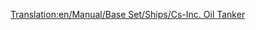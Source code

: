 [[Translation:en/Manual/Base Set/Ships/Cs-Inc. Oil Tanker]]
{{fr/Manual/Base Set/Ships/Bateau|Nom=Pétrolier Cs-Inc.
|Image=[[File:en/Manual/Base Set/Ships/Oiltanker ship.png|Cs-Inc. Oil Tanker]]
|Coût=33 511£ (67 022$)
|Vitesse=40 km/h (25 mph)
|Entretien=2 050£ (4 100$)
|Conception=1968
|Vie=30
|Capacité=350000 litres de pétrole
|Description=Le pétrolier Cs-Inc. est un super-pétrolier. Il contient bien plus que son prédécesseur, et va plus vite.
|Réalité=Fictif. Cs est mis vraisemblablement pour Chris Sawyer.
}}